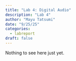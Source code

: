 ```yaml
---
title: "Lab 4: Digital Audio"
description: "Lab 4"
author: "Mayu Tatsumi"
date: "9/25/25"
categories:
  - labreport
draft: false
---
```


Nothing to see here just yet.